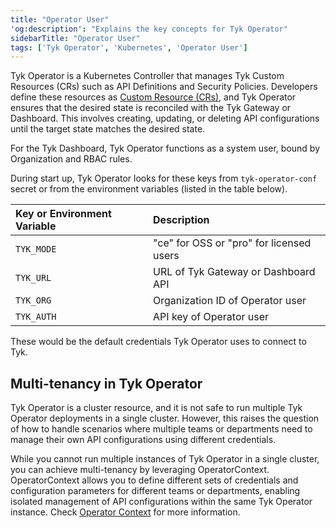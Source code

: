```yaml
---
title: "Operator User"
'og:description': "Explains the key concepts for Tyk Operator"
sidebarTitle: "Operator User"
tags: ['Tyk Operator', 'Kubernetes', 'Operator User']
---
```


Tyk Operator is a Kubernetes Controller that manages Tyk Custom Resources (CRs) such as API Definitions and Security Policies. Developers define these resources as [Custom Resource (CRs)](/product-stack/tyk-operator/key-concepts/custom-resources), and Tyk Operator ensures that the desired state is reconciled with the Tyk Gateway or Dashboard. This involves creating, updating, or deleting API configurations until the target state matches the desired state.

For the Tyk Dashboard, Tyk Operator functions as a system user, bound by Organization and RBAC rules.

During start up, Tyk Operator looks for these keys from `tyk-operator-conf` secret or from the environment variables (listed in the table below).

| Key or Environment Variable | Description  |
|:-----|:-------------|
| `TYK_MODE` | "ce" for OSS or "pro" for licensed users |
| `TYK_URL` | URL of Tyk Gateway or Dashboard API |
| `TYK_ORG` | Organization ID of Operator user |
| `TYK_AUTH` | API key of Operator user |

These would be the default credentials Tyk Operator uses to connect to Tyk.

## Multi-tenancy in Tyk Operator

Tyk Operator is a cluster resource, and it is not safe to run multiple Tyk Operator deployments in a single cluster. However, this raises the question of how to handle scenarios where multiple teams or departments need to manage their own API configurations using different credentials.

While you cannot run multiple instances of Tyk Operator in a single cluster, you can achieve multi-tenancy by leveraging OperatorContext. OperatorContext allows you to define different sets of credentials and configuration parameters for different teams or departments, enabling isolated management of API configurations within the same Tyk Operator instance. Check [Operator Context](/product-stack/tyk-operator/key-concepts/operator-context) for more information.